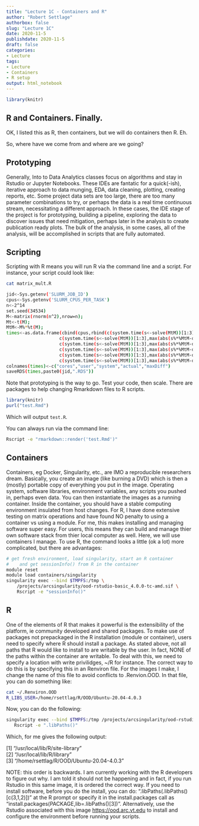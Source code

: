 ```yaml
---
title: "Lecture 1C - Containers and R"
author: "Robert Settlage"
authorbox: false
slug: "Lecture 1C"
date: 2020-11-5
publishdate: 2020-11-5
draft: false
categories:
- Lecture
tags:
- Lecture
- Containers
- R setup
output: html_notebook
---
```


```r
library(knitr)
```

## R and Containers.  Finally.

OK, I listed this as R, then containers, but we will do containers then R.  Eh.

So, where have we come from and where are we going? 

## Prototyping

Generally, Into to Data Analytics classes focus on algorithms and stay in Rstudio or Jupyter Notebooks.  These IDEs are fantatic for a quick(-ish), iterative approach to data munging, EDA, data cleaning, plotting, creating reports, etc.  Some project data sets are too large, there are too many parameter combinations to try, or perhaps the data is a real time continuous stream, necessitating a different approach.  In these cases, the IDE stage of the project is for prototyping, building a pipeline, exploring the data to discover issues that need mitigation, perhaps later in the analysis to create publication ready plots.  The bulk of the analysis, in some cases, all of the analysis, will be accomplished in scripts that are fully automated.

## Scripting

Scripting with R means you will run R via the command line and a script.  For instance, your script could look like:

```bash
cat matrix_mult.R

jid<-Sys.getenv('SLURM_JOB_ID')
cpus<-Sys.getenv('SLURM_CPUS_PER_TASK')
n<-2^14
set.seed(34534)
M<-matrix(rnorm(n^2),nrow=n);
Mt<-t(M);
MtM<-M%*%t(M);
times<-as.data.frame(cbind(cpus,rbind(c(system.time(s<-solve(MtM))[1:3],max(abs(s%*%MtM-diag(n)))),
				    c(system.time(s<-solve(MtM))[1:3],max(abs(s%*%MtM-diag(n)))),
				    c(system.time(s<-solve(MtM))[1:3],max(abs(s%*%MtM-diag(n)))),
				    c(system.time(s<-solve(MtM))[1:3],max(abs(s%*%MtM-diag(n)))),
				    c(system.time(s<-solve(MtM))[1:3],max(abs(s%*%MtM-diag(n)))),
				    c(system.time(s<-solve(MtM))[1:3],max(abs(s%*%MtM-diag(n)))))))
colnames(times)<-c("cores","user","system","actual","maxDiff")
saveRDS(times,paste0(jid,".RDS"))
```

Note that prototyping is the way to go.  Test your code, then scale.  There are packages to help changing Rmarkdown files to R scripts.  

```r
library(knitr)
purl("test.Rmd")
```
Which will output `test.R`.

You can always run via the command line:

```bash
Rscript -e "rmarkdown::render('test.Rmd')"
```


## Containers

Containers, eg Docker, Singularity, etc., are IMO a reproducible researchers dream.  Basically, you create an image (like burning a DVD) which is then a (mostly) portable copy of everything you put in the image.  Operating system, software libraries, environment variables, any scripts you pushed in, perhaps even data.  You can then instantiate the images as a running container.  Inside the container, you should have a stable computing environment insulated from host changes.  For R, I have done extensive testing on matrix operations and have found NO penalty to using a container vs using a module.  For me, this makes installing and managing software super easy.  For users, this means they can build and manage thier own software stack from thier local computer as well.  Here, we will use containers I manage.  To use R, the command looks a little (ok a lot) more complicated, but there are advantages:

```bash
# get fresh environment, load singularity, start an R container 
#    and get sessionInfo() from R in the container
module reset
module load containers/singularity
singularity exec --bind $TMPFS:/tmp \
    /projects/arcsingularity/ood-rstudio-basic_4.0.0-tc-amd.sif \
    Rscript -e "sessionInfo()"

```

## R

One of the elements of R that makes it powerful is the extensibility of the platform, ie community developed and shared packages.  To make use of packages not prepackaged in the R installation (module or container), users need to specify where R should install a package.  As stated above, not all paths that R would like to install to are writable by the user.  In fact, NONE of the paths within the container are writable.  To deal with this, we need to specify a location with write privilidges, ~/R for instance.  The correct way to do this is by specifying this in an Renviron file.  For the images I make, I change the name of this file to avoid conflicts to .Renvion.OOD.  In that file, you can do something like:

```bash
cat ~/.Renviron.OOD
R_LIBS_USER=/home/rsettlag/R/OOD/Ubuntu-20.04-4.0.3
```

Now, you can do the following:
```bash
singularity exec --bind $TMPFS:/tmp /projects/arcsingularity/ood-rstudio-basic_4.0.3.sif \
   Rscript -e ".libPaths()"
```
Which, for me gives the following output:

[1] "/usr/local/lib/R/site-library"  
[2] "/usr/local/lib/R/library"  
[3] "/home/rsettlag/R/OOD/Ubuntu-20.04-4.0.3"  

NOTE: this order is backwards.  I am currently working with the R developers to figure out why.  I am told it should not be happening and in fact, if you run Rstudio in this same image, it is ordered the correct way.  If you need to install software, before you do the install, you can do: ".libPaths(.libPaths()[c(3,1,2)])" at the R prompt or specify it in the install.packages call as "install.packages(PACKAGE,lib=.libPaths()[3])".  Alternatively, use the Rstudio associated with this image <https://ood.arc.vt.edu> to install and configure the environment before running your scripts.  


